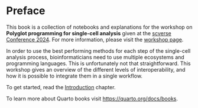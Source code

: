 # Preface {.unnumbered}

This book is a collection of notebooks and explanations for the workshop on **Polyglot programming for single-cell analysis** given at the [scverse Conference 2024](https://scverse.org/conference2024). For more information, please visit the [workshop page](https://cfp.scverse.org/2024/talk/AWKXCB/).

In order to use the best performing methods for each step of the single-cell analysis process, bioinformaticians need to use multiple ecosystems and programming languages. This is unfortunately not that straightforward. This workshop gives an overview of the different levels of interoperability, and how it is possible to integrate them in a single workflow.

To get started, read the [Introduction](book/intro.qmd) chapter.

To learn more about Quarto books visit <https://quarto.org/docs/books>.
